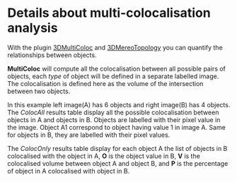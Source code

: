 = Details about multi-colocalisation analysis =

With the plugin [[plugin:analysis:3d_analysis:start|3DMultiColoc]] and [[plugin:analysis:3d_mereotopology:start|3DMereoTopology]] you can quantify the relationships between objects. 

'''MultiColoc''' will compute all the colocalisation between all possible pairs of objects, each ''type'' of object will be defined in a separate labelled image. The colocalisation is defined here as the volume of the intersection between two objects. 

{{:plugin:stacks:3d_ij_suite:multicoloc.png|Example of multiColoc analysis}}

In this example left image(A) has 6 objects and right image(B) has 4 objects. The ''ColocAll'' results table display all the possible colocalisation between objects in A and objects in B. Objects are labelled with their pixel value in the image. Object A1 correspond to object having value 1 in image A. Same for objects in B, they are labelled with their pixel values. 

The ''ColocOnly'' results table display for each object A the list of objects in B colocalised with the object in A, '''O''' is the object value in B, '''V''' is the colocalised volume between object A and object B, and '''P''' is the percentage of object in A colocalised with object in B. 


